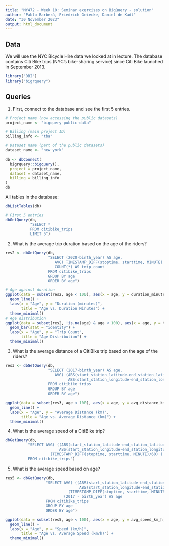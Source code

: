 ---
title: "MY472 - Week 10: Seminar exercises on BigQuery - solution"
author: "Pablo Barberá, Friedrich Geiecke, Daniel de Kadt"
date: "30 November 2023"
output: html_document
---

## Data

We will use the NYC Bicycle Hire data we looked at in lecture. The database contains Citi Bike trips (NYC's bike-sharing service) since Citi Bike launched in September 2013.

```{r}
library("DBI")
library("bigrquery")
```

## Queries

1. First, connect to the database and see the first 5 entries.

```{r}
# Project name (now accessing the public datasets)
project_name <- "bigquery-public-data"

# Billing (main project ID)
billing_info <- "tba"

# Dataset name (part of the public datasets)
dataset_name <- "new_york"
```

```{r}
db <- dbConnect(
  bigrquery::bigquery(),
  project = project_name,
  dataset = dataset_name,
  billing = billing_info
)
db
```

All tables in the database:

```{r}
dbListTables(db)
```

```{r}
# First 5 entries
dbGetQuery(db,
           "SELECT *
           FROM citibike_trips
           LIMIT 5")
```

2. What is the average trip duration based on the age of the riders?

```{r}
res2 <- dbGetQuery(db,
                   "SELECT (2020-birth_year) AS age,
                      AVG( TIMESTAMP_DIFF(stoptime, starttime, MINUTE) ) AS duration_minutes,
                      COUNT(*) AS trip_count
                   FROM citibike_trips
                   GROUP BY age
                   ORDER BY age")
```

```{r}
# Age against duration
ggplot(data = subset(res2, age < 100), aes(x = age, y = duration_minutes)) +
  geom_line() +
  labs(x = "Age", y = "Duration (minutes)",
       title = "Age vs. Duration Minutes") +
  theme_minimal()
# Age distribution
ggplot(data = subset(res2, !is.na(age) & age < 100), aes(x = age, y = trip_count)) +
  geom_bar(stat = "identity") +
  labs(x = "Age", y = "Trip Count",
       title = "Age Distribution") +
  theme_minimal()
```

3. What is the average distance of a CitiBike trip based on the age of the riders?

```{r}
res3 <- dbGetQuery(db,
                   "SELECT (2017-birth_year) AS age,
                      AVG( (ABS(start_station_latitude-end_station_latitude) +
                            ABS(start_station_longitude-end_station_longitude)) * 111) AS avg_distance_km 
                   FROM citibike_trips
                   GROUP BY age
                   ORDER BY age")
```

```{r}
ggplot(data = subset(res3, age < 100), aes(x = age, y = avg_distance_km)) +
  geom_line() +
  labs(x = "Age", y = "Average Distance (km)",
       title = "Age vs. Average Distance (km)") +
  theme_minimal()
```

4. What is the average speed of a CitiBike trip?

```{r}
dbGetQuery(db,
          "SELECT AVG( ((ABS(start_station_latitude-end_station_latitude) + 
                        ABS(start_station_longitude-end_station_longitude)) * 111) /
                    (TIMESTAMP_DIFF(stoptime, starttime, MINUTE)/60) ) AS avg_speed_km_h
          FROM citibike_trips")
```

5. What is the average speed based on age?

```{r}
res5 <- dbGetQuery(db,
                  "SELECT AVG( ((ABS(start_station_latitude-end_station_latitude) +
                                 ABS(start_station_longitude-end_station_longitude)) * 111) /
                            (TIMESTAMP_DIFF(stoptime, starttime, MINUTE)/60) ) AS avg_speed_km_h,
                          (2017 - birth_year) AS age
                  FROM citibike_trips
                  GROUP BY age
                  ORDER BY age")
```

```{r}
ggplot(data = subset(res5, age < 100), aes(x = age, y = avg_speed_km_h)) +
  geom_line() +
  labs(x = "Age", y = "Speed (km/h)",
       title = "Age vs. Average Speed (km/h)") +
  theme_minimal()
```

